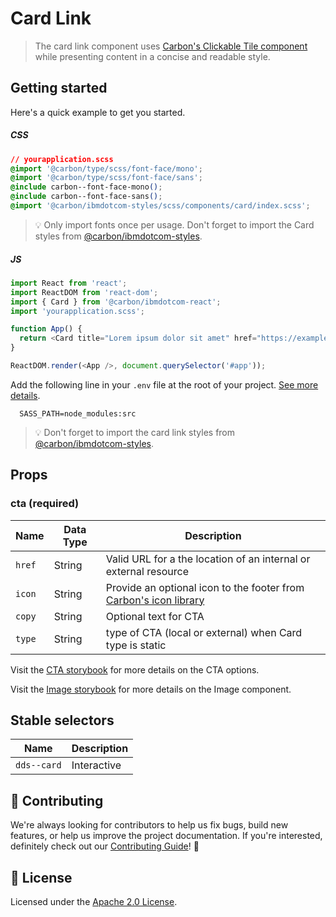 
# Card Link

> The card link component uses
> [Carbon's Clickable Tile component](https://www.carbondesignsystem.com/components/tile/code#clickable-tile)
> while presenting content in a concise and readable style.

## Getting started

Here's a quick example to get you started.

##### CSS

```css
// yourapplication.scss
@import '@carbon/type/scss/font-face/mono';
@import '@carbon/type/scss/font-face/sans';
@include carbon--font-face-mono();
@include carbon--font-face-sans();
@import '@carbon/ibmdotcom-styles/scss/components/card/index.scss';
```

> 💡 Only import fonts once per usage. Don't forget to import the Card styles
> from
> [@carbon/ibmdotcom-styles](https://github.com/carbon-design-system/ibm-dotcom-library/blob/master/packages/styles).

##### JS

```javascript
import React from 'react';
import ReactDOM from 'react-dom';
import { Card } from '@carbon/ibmdotcom-react';
import 'yourapplication.scss';

function App() {
  return <Card title="Lorem ipsum dolor sit amet" href="https://example.com" />;
}

ReactDOM.render(<App />, document.querySelector('#app'));
```

Add the following line in your `.env` file at the root of your project.
[See more details](https://github.com/carbon-design-system/ibm-dotcom-library/tree/master/packages/styles#usage).

```
  SASS_PATH=node_modules:src
```

> 💡 Don't forget to import the card link styles from
> [@carbon/ibmdotcom-styles](https://github.com/carbon-design-system/ibm-dotcom-library/blob/master/packages/styles).

## Props

<Props of={Card} />

### cta (required)

| Name   | Data Type | Description                                                                                                                      |
| ------ | --------- | -------------------------------------------------------------------------------------------------------------------------------- |
| `href` | String    | Valid URL for a the location of an internal or external resource                                                                 |
| `icon` | String    | Provide an optional icon to the footer from [Carbon's icon library](https://www.carbondesignsystem.com/guidelines/icons/library) |
| `copy` | String    | Optional text for CTA                                                                                                            |
| `type` | String    | type of CTA (local or external) when Card type is static                                                                         |

Visit the
[CTA storybook](https://ibmdotcom-react.mybluemix.net/?path=/story/components-cta--default)
for more details on the CTA options.

Visit the
[Image storybook](https://ibmdotcom-react.mybluemix.net/?path=/story/components-image--default)
for more details on the Image component.

## Stable selectors

| Name        | Description |
| ----------- | ----------- |
| `dds--card` | Interactive |

## 🙌 Contributing

We're always looking for contributors to help us fix bugs, build new features,
or help us improve the project documentation. If you're interested, definitely
check out our
[Contributing Guide](https://github.com/carbon-design-system/ibm-dotcom-library/blob/master/.github/CONTRIBUTING.md)!
👀

## 📝 License

Licensed under the
[Apache 2.0 License](https://github.com/carbon-design-system/ibm-dotcom-library/blob/master/LICENSE).
